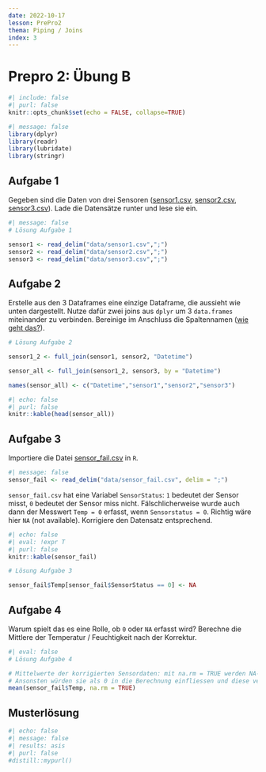 ```yaml
---
date: 2022-10-17
lesson: PrePro2
thema: Piping / Joins
index: 3
---
```


# Prepro 2: Übung B

```r
#| include: false
#| purl: false
knitr::opts_chunk$set(echo = FALSE, collapse=TRUE)
```

```r
#| message: false
library(dplyr)
library(readr)
library(lubridate)
library(stringr)
```

## Aufgabe 1

Gegeben sind die Daten von drei Sensoren ([sensor1.csv](https://moodle.zhaw.ch/mod/resource/view.php?id=602226), [sensor2.csv](https://moodle.zhaw.ch/mod/resource/view.php?id=602229), [sensor3.csv](https://moodle.zhaw.ch/mod/resource/view.php?id=602228)). Lade die Datensätze runter und lese sie ein.

```r
#| message: false
# Lösung Aufgabe 1

sensor1 <- read_delim("data/sensor1.csv",";")
sensor2 <- read_delim("data/sensor2.csv",";")
sensor3 <- read_delim("data/sensor3.csv",";")
```

## Aufgabe 2

Erstelle aus den 3 Dataframes eine einzige Dataframe, die aussieht wie unten dargestellt. Nutze dafür zwei joins aus `dplyr` um 3 `data.frames` miteinander zu verbinden. Bereinige im Anschluss die Spaltennamen ([wie geht das?](https://www.statology.org/how-to-rename-data-frame-columns-in-r/)).

```r
# Lösung Aufgabe 2

sensor1_2 <- full_join(sensor1, sensor2, "Datetime")

sensor_all <- full_join(sensor1_2, sensor3, by = "Datetime")

names(sensor_all) <- c("Datetime","sensor1","sensor2","sensor3")
```

```r
#| echo: false
#| purl: false
knitr::kable(head(sensor_all))
```

## Aufgabe 3

Importiere die Datei [sensor_fail.csv](https://moodle.zhaw.ch/mod/resource/view.php?id=602230) in `R`.

```r
#| message: false
sensor_fail <- read_delim("data/sensor_fail.csv", delim = ";")
```

`sensor_fail.csv` hat eine Variabel `SensorStatus`: `1` bedeutet der Sensor misst, `0` bedeutet der Sensor miss nicht. Fälschlicherweise wurde auch dann der Messwert `Temp = 0` erfasst, wenn `Sensorstatus = 0`. Richtig wäre hier `NA` (not available). Korrigiere den Datensatz entsprechend.

```r
#| echo: false
#| eval: !expr T
#| purl: false
knitr::kable(sensor_fail)
```

```r
# Lösung Aufgabe 3

sensor_fail$Temp[sensor_fail$SensorStatus == 0] <- NA
```

## Aufgabe 4

Warum spielt das es eine Rolle, ob `0` oder `NA` erfasst wird? Berechne die Mittlere der Temperatur / Feuchtigkeit nach der Korrektur. 

```r
#| eval: false
# Lösung Aufgabe 4

# Mittelwerte der korrigierten Sensordaten: mit na.rm = TRUE werden NA-Werte aus der Berechnung entfernt. 
# Ansonsten würden sie als 0 in die Berechnung einfliessen und diese verfälschen.
mean(sensor_fail$Temp, na.rm = TRUE)
```

## Musterlösung

```r
#| echo: false
#| message: false
#| results: asis
#| purl: false
#distill::mypurl()
```
